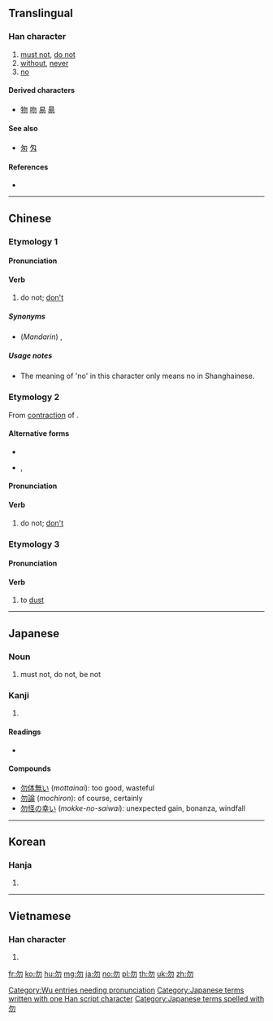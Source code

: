 ==Translingual==

===Han character===
{{Han char|rn=20|rad=勹|as=02|sn=4|four=27220|canj=PHH|ids=⿹勹⿰丿丿}}

# [[must not]], [[do not]]
# [[without]], [[never]]
# [[no]]

====Derived characters====
* [[物]] [[吻]] [[易]] [[昜]]

====See also====
* [[匆]] [[匁]]

====References====
* {{Han ref|kx=0150.240|dkj=02501|dj=0339.140|hdz=10255.020|uh=52FF|ud=21247|bh=A4C5|bd=42181}}

----

==Chinese==
{{zh-forms}}

===Etymology 1===

====Pronunciation====
{{attention|wuu|Needs Wu pronunciation}} [[Category:Wu entries needing pronunciation]]
{{zh-pron
|m=wù
|c=mat6
|h=pfs=vu̍t
|mn=bu̍t
|w=
|mc=y
|oc=y
|ma=
|cat=v,prep,adv
}}

====Verb====
{{zh-verb}}

# {{label|zh|imperative}} do not; [[don't]]

=====Synonyms=====
* (''Mandarin'') {{zh-l|不要|tr=bùyào}}, {{zh-l|別|tr=bié}}

=====Usage notes=====
* The meaning of 'no' in this character only means no in Shanghainese.

===Etymology 2===
From [[contraction]] of {{zh-l|毋愛|tr=m̄-ài}}.

====Alternative forms====
* {{zh-l|莫|tr=-}}
* {{q|nonstandard|used in Taiwanese media}} {{zh-l|麥|tr=-}}, {{zh-l|嘜|tr=-}}

====Pronunciation====
{{zh-pron
|mn=mài
|mn-t=mai3
|cat=v
}}

====Verb====
{{zh-verb}}

# {{lb|zh|Min Nan|imperative}} do not; [[don't]]

===Etymology 3===

====Pronunciation====
{{zh-pron
|m=mò
|cat=v
}}

====Verb====
{{zh-verb}}

# to [[dust]]

----

==Japanese==

===Noun===
{{ja-noun|ぶつ}}

{{ja-noun|もち}}

# must not, do not, be not

===Kanji===
{{ja-kanji|grade=|rs=勹02}}

# {{defn|lang=ja|sort=勹02}}

====Readings====
* {{ja-readings|goon=[[もち]] (''mochi'')|kanon=[[ぶつ]] (''butsu'')|on=[[ぼつ]] (''botsu'')|kun=[[なかれ]] ([[勿れ]], ''nakare''), [[なし]] (''nashi'')}}

====Compounds====
* [[勿体無い]] (''mottainai''): too good, wasteful
* [[勿論]] (''mochiron''): of course, certainly
* [[勿怪の幸い]] (''mokke-no-saiwai''): unexpected gain, bonanza, windfall

[[Category:Japanese terms written with one Han script character]]
[[Category:Japanese terms spelled with 勿]]

----

==Korean==

===Hanja===
{{ko-hanja|hangeul=[[물]], [[몰]]|rv=mul, mol|mr=mul, mol}}

# {{defn|lang=ko|sort=勹02}}

----

==Vietnamese==

===Han character===
{{vi-hantu|[[vật]], [[vặt]], [[vất]]|rs=勹02}}

# {{defn|lang=vi|sort=勹02}}

[[fr:勿]]
[[ko:勿]]
[[hu:勿]]
[[mg:勿]]
[[ja:勿]]
[[no:勿]]
[[pl:勿]]
[[th:勿]]
[[uk:勿]]
[[zh:勿]]